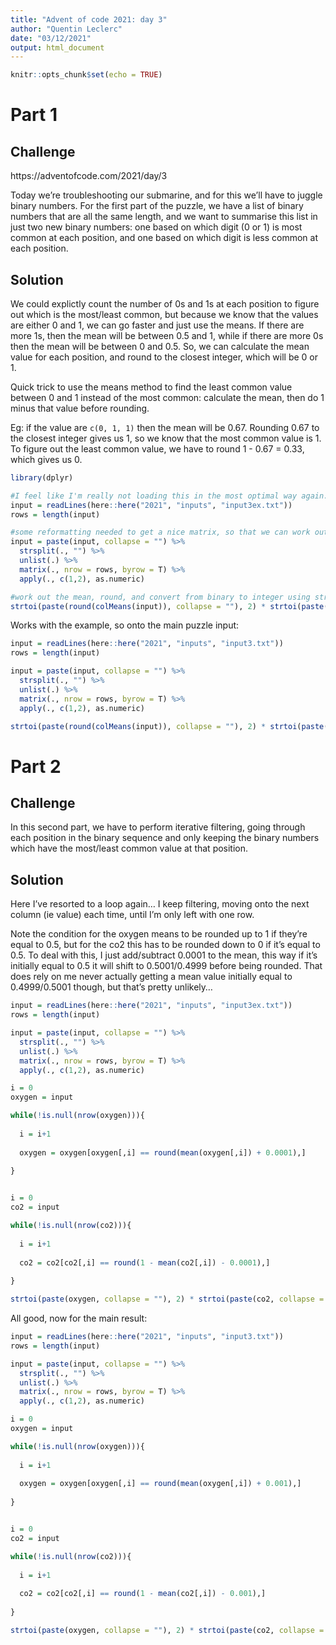 ```yaml
---
title: "Advent of code 2021: day 3"
author: "Quentin Leclerc"
date: "03/12/2021"
output: html_document
---
```


```r
knitr::opts_chunk$set(echo = TRUE)
```

# Part 1

## Challenge

https://adventofcode.com/2021/day/3

Today we're troubleshooting our submarine, and for this we'll have to juggle binary numbers.
For the first part of the puzzle, we have a list of binary numbers that are all the same length, and we want to summarise this list in just two new binary numbers: one based on which digit (0 or 1) is most common at each position, and one based on which digit is less common at each position.


## Solution

We could explictly count the number of 0s and 1s at each position to figure out which is the most/least common, but because we know that the values are either 0 and 1, we can go faster and just use the means. If there are more 1s, then the mean will be between 0.5 and 1, while if there are more 0s then the mean will be between 0 and 0.5. So, we can calculate the mean value for each position, and round to the closest integer, which will be 0 or 1.

Quick trick to use the means method to find the least common value between 0 and 1 instead of the most common: calculate the mean, then do 1 minus that value before rounding.

Eg: if the value are `c(0, 1, 1)` then the mean will be 0.67. Rounding 0.67 to the closest integer gives us 1, so we know that the most common value is 1. To figure out the least common value, we have to round 1 - 0.67 = 0.33, which gives us 0.

```r

library(dplyr)

#I feel like I'm really not loading this in the most optimal way again...
input = readLines(here::here("2021", "inputs", "input3ex.txt"))
rows = length(input)

#some reformatting needed to get a nice matrix, so that we can work out means for each column
input = paste(input, collapse = "") %>%
  strsplit(., "") %>%
  unlist(.) %>%
  matrix(., nrow = rows, byrow = T) %>%
  apply(., c(1,2), as.numeric)

#work out the mean, round, and convert from binary to integer using strtoi()
strtoi(paste(round(colMeans(input)), collapse = ""), 2) * strtoi(paste(round(1 - colMeans(input)), collapse = ""), 2)

```

Works with the example, so onto the main puzzle input:

```r

input = readLines(here::here("2021", "inputs", "input3.txt"))
rows = length(input)

input = paste(input, collapse = "") %>%
  strsplit(., "") %>%
  unlist(.) %>%
  matrix(., nrow = rows, byrow = T) %>%
  apply(., c(1,2), as.numeric)

strtoi(paste(round(colMeans(input)), collapse = ""), 2) * strtoi(paste(round(1 - colMeans(input)), collapse = ""), 2)


```






# Part 2

## Challenge

In this second part, we have to perform iterative filtering, going through each position in the binary sequence and only keeping the binary numbers which have the most/least common value at that position.


## Solution

Here I've resorted to a loop again... I keep filtering, moving onto the next column (ie value) each time, until I'm only left with one row.

Note the condition for the oxygen means to be rounded up to 1 if they're equal to 0.5, but for the co2 this has to be rounded down to 0 if it's equal to 0.5. To deal with this, I just add/subtract 0.0001 to the mean, this way if it's initially equal to 0.5 it will shift to 0.5001/0.4999 before being rounded. That does rely on me never actually getting a mean value initially equal to 0.4999/0.5001 though, but that's pretty unlikely...

```r

input = readLines(here::here("2021", "inputs", "input3ex.txt"))
rows = length(input)

input = paste(input, collapse = "") %>%
  strsplit(., "") %>%
  unlist(.) %>%
  matrix(., nrow = rows, byrow = T) %>%
  apply(., c(1,2), as.numeric)

i = 0
oxygen = input

while(!is.null(nrow(oxygen))){
  
  i = i+1
  
  oxygen = oxygen[oxygen[,i] == round(mean(oxygen[,i]) + 0.0001),]
    
}


i = 0
co2 = input

while(!is.null(nrow(co2))){
  
  i = i+1
  
  co2 = co2[co2[,i] == round(1 - mean(co2[,i]) - 0.0001),]
  
}

strtoi(paste(oxygen, collapse = ""), 2) * strtoi(paste(co2, collapse = ""), 2)


```

All good, now for the main result:

```r

input = readLines(here::here("2021", "inputs", "input3.txt"))
rows = length(input)

input = paste(input, collapse = "") %>%
  strsplit(., "") %>%
  unlist(.) %>%
  matrix(., nrow = rows, byrow = T) %>%
  apply(., c(1,2), as.numeric)

i = 0
oxygen = input

while(!is.null(nrow(oxygen))){
  
  i = i+1
  
  oxygen = oxygen[oxygen[,i] == round(mean(oxygen[,i]) + 0.001),]
    
}


i = 0
co2 = input

while(!is.null(nrow(co2))){
  
  i = i+1
  
  co2 = co2[co2[,i] == round(1 - mean(co2[,i]) - 0.001),]
  
}

strtoi(paste(oxygen, collapse = ""), 2) * strtoi(paste(co2, collapse = ""), 2)


```

